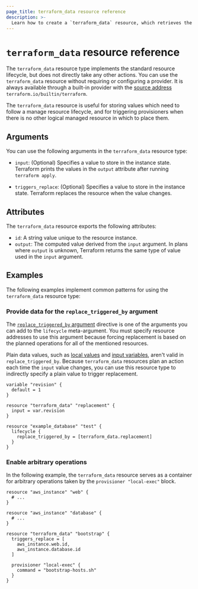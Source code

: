 ```yaml
---
page_title: terraform_data resource reference
description: >-
  Learn how to create a `terraform_data` resource, which retrieves the root module output values from a Terraform state snapshot stored in a remote backend.
---
```


# `terraform_data` resource reference

The `terraform_data` resource type implements the standard resource lifecycle, but does not directly take any other actions.
You can use the `terraform_data` resource without requiring or configuring a provider. It is always available through a built-in provider with the [source address](/terraform/language/providers/requirements#source-addresses) `terraform.io/builtin/terraform`.

The `terraform_data` resource is useful for storing values which need to follow a manage resource lifecycle, and for triggering provisioners when there is no other logical managed resource in which to place them.

## Arguments

You can use the following arguments in the `terraform_data` resource type:

- `input`: (Optional) Specifies a value to store in the instance state. Terraform prints the values in the `output` attribute after running `terraform apply`.

- `triggers_replace`: (Optional) Specifies a value to store in the instance state. Terraform replaces the resource when the value changes.

## Attributes

The `terraform_data` resource exports the following attributes:

- `id`: A string value unique to the resource instance.
- `output`: The computed value derived from the `input` argument. In plans where `output` is unknown, Terraform returns the same type of value used in the `input` argument.



## Examples

The following examples implement common patterns for using the `terraform_data` resource type:

### Provide data for the `replace_triggered_by` argument

The [`replace_triggered_by` argument](/terraform/language/block/resource#replace_triggered_by) directive is one of the arguments you can add to the `lifecycle` meta-argument. You must specify resource addresses to use this argument because forcing replacement is based on the planned operations for all of the mentioned resources.

Plain data values, such as [local values](/terraform/language/block/locals) and [input variables](/terraform/language/block/variable), aren't valid in `replace_triggered_by`. Because `terraform_data` resources plan an action each time the `input` value changes, you can use this resource type to indirectly specify a plain value to trigger replacement.

```hcl
variable "revision" {
  default = 1
}

resource "terraform_data" "replacement" {
  input = var.revision
}

resource "example_database" "test" {
  lifecycle {
    replace_triggered_by = [terraform_data.replacement]
  }
}
```

### Enable arbitrary operations

In the following example, the `terraform_data` resource serves as a container for arbitrary operations taken by the `provisioner "local-exec"` block.


```hcl
resource "aws_instance" "web" {
  # ...
}

resource "aws_instance" "database" {
  # ...
}

resource "terraform_data" "bootstrap" {
  triggers_replace = [
    aws_instance.web.id,
    aws_instance.database.id
  ]

  provisioner "local-exec" {
    command = "bootstrap-hosts.sh"
  }
}
```